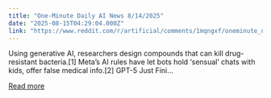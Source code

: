 ```yaml
---
title: "One-Minute Daily AI News 8/14/2025"
date: "2025-08-15T04:29:04.000Z"
link: "https://www.reddit.com/r/artificial/comments/1mqngxf/oneminute_daily_ai_news_8142025/"
---
```


Using generative AI, researchers design compounds that can kill drug-resistant bacteria.[1]
 Meta’s AI rules have let bots hold ‘sensual’ chats with kids, offer false medical info.[2]
 GPT-5 Just Fini...

[Read more](https://www.reddit.com/r/artificial/comments/1mqngxf/oneminute_daily_ai_news_8142025/)
